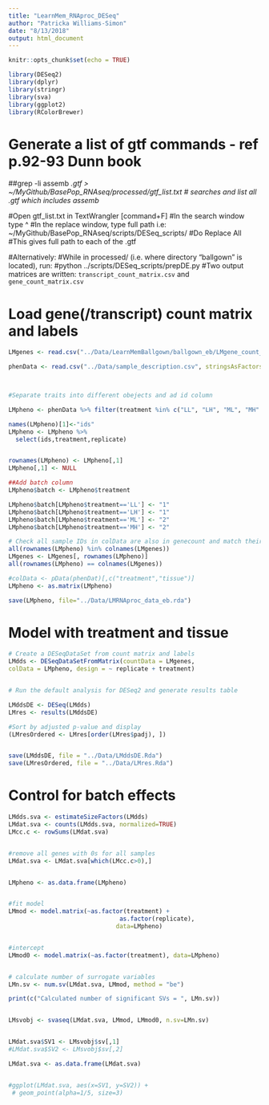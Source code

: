 ```yaml
---
title: "LearnMem_RNAproc_DESeq"
author: "Patricka Williams-Simon"
date: "8/13/2018"
output: html_document
---
```


```r
knitr::opts_chunk$set(echo = TRUE)

library(DESeq2)
library(dplyr)
library(stringr)
library(sva)
library(ggplot2)
library(RColorBrewer)

```

# Generate a list of gtf commands - ref p.92-93 Dunn book

##grep -li assemb *.gtf > ~/MyGithub/BasePop_RNAseq/processed/gtf_list.txt
# searches and list all .gtf which includes assemb*

#Open gtf_list.txt in TextWrangler [command+F]
#In the search window type ^
#In the replace window, type full path i.e: ~/MyGithub/BasePop_RNAseq/scripts/DESeq_scripts/
#Do Replace All
#This gives full path to each of the .gtf

#Alternatively:
#While in processed/ (i.e. where directory "ballgown" is located), run:
#python ../scripts/DESeq_scripts/prepDE.py
#Two output matrices are written: `transcript_count_matrix.csv` and `gene_count_matrix.csv`



# Load gene(/transcript) count matrix and labels

```r
LMgenes <- read.csv("../Data/LearnMemBallgown/ballgown_eb/LMgene_count_matrix_eb.csv", row.names="gene_id")

phenData <- read.csv("../Data/sample_description.csv", stringsAsFactors = FALSE)



#Separate traits into different obejects and ad id column 

LMpheno <- phenData %>% filter(treatment %in% c("LL", "LH", "ML", "MH" ))

names(LMpheno)[1]<-"ids"
LMpheno <- LMpheno %>%
  select(ids,treatment,replicate)


rownames(LMpheno) <- LMpheno[,1]
LMpheno[,1] <- NULL

##Add batch column
LMpheno$batch <- LMpheno$treatment

LMpheno$batch[LMpheno$treatment=='LL'] <- "1"
LMpheno$batch[LMpheno$treatment=='LH'] <- "1"
LMpheno$batch[LMpheno$treatment=='ML'] <- "2"
LMpheno$batch[LMpheno$treatment=='MH'] <- "2"

# Check all sample IDs in colData are also in genecount and match their orders
all(rownames(LMpheno) %in% colnames(LMgenes))
LMgenes <- LMgenes[, rownames(LMpheno)]
all(rownames(LMpheno) == colnames(LMgenes))

#colData <- pData(phenDat)[,c("treatment","tissue")]
LMpheno <- as.matrix(LMpheno)

save(LMpheno, file="../Data/LMRNAproc_data_eb.rda")

```

# Model with treatment and tissue

```r
# Create a DESeqDataSet from count matrix and labels
LMdds <- DESeqDataSetFromMatrix(countData = LMgenes,
colData = LMpheno, design = ~ replicate + treatment)


# Run the default analysis for DESeq2 and generate results table

LMddsDE <- DESeq(LMdds)
LMres <- results(LMddsDE)

#Sort by adjusted p-value and display
(LMresOrdered <- LMres[order(LMres$padj), ])


save(LMddsDE, file = "../Data/LMddsDE.Rda")
save(LMresOrdered, file = "../Data/LMres.Rda")
```

# Control for batch effects

```r
LMdds.sva <- estimateSizeFactors(LMdds)
LMdat.sva <- counts(LMdds.sva, normalized=TRUE)
LMcc.c <- rowSums(LMdat.sva)


#remove all genes with 0s for all samples
LMdat.sva <- LMdat.sva[which(LMcc.c>0),]


LMpheno <- as.data.frame(LMpheno)


#fit model
LMmod <- model.matrix(~as.factor(treatment) +
                               as.factor(replicate),
                              data=LMpheno)


#intercept
LMmod0 <- model.matrix(~as.factor(treatment), data=LMpheno) 


# calculate number of surrogate variables
LMn.sv <- num.sv(LMdat.sva, LMmod, method = "be")

print(c("Calculated number of significant SVs = ", LMn.sv))


LMsvobj <- svaseq(LMdat.sva, LMmod, LMmod0, n.sv=LMn.sv)


LMdat.sva$SV1 <- LMsvobj$sv[,1]
#LMdat.sva$SV2 <- LMsvobj$sv[,2]

LMdat.sva <- as.data.frame(LMdat.sva)


#ggplot(LMdat.sva, aes(x=SV1, y=SV2)) +
 # geom_point(alpha=1/5, size=3)



```


